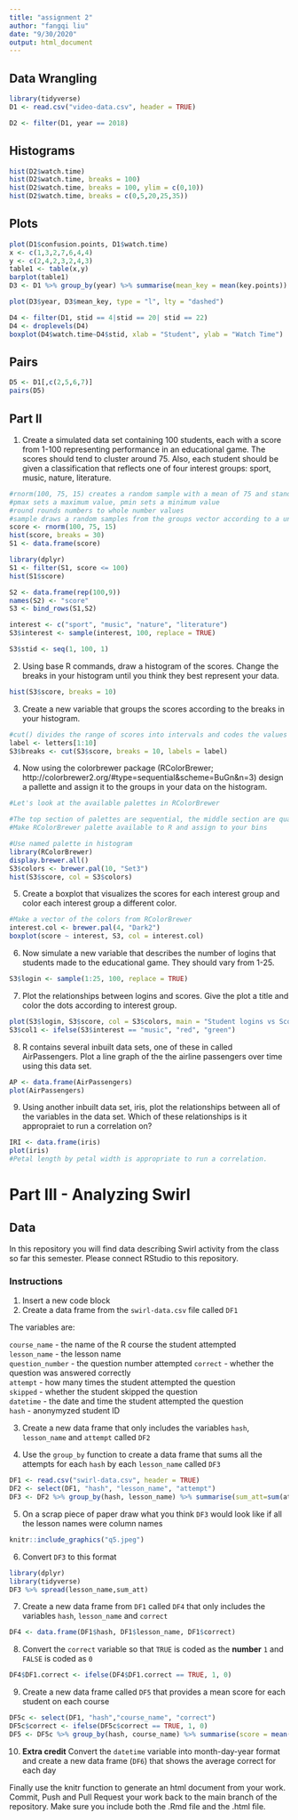 ```yaml
---
title: "assignment 2"
author: "fangqi liu"
date: "9/30/2020"
output: html_document
---
```



## Data Wrangling
```r
library(tidyverse)
D1 <- read.csv("video-data.csv", header = TRUE)

D2 <- filter(D1, year == 2018)
```
## Histograms
```r
hist(D2$watch.time)
hist(D2$watch.time, breaks = 100)
hist(D2$watch.time, breaks = 100, ylim = c(0,10))
hist(D2$watch.time, breaks = c(0,5,20,25,35))
```
## Plots
```r
plot(D1$confusion.points, D1$watch.time)
x <- c(1,3,2,7,6,4,4)
y <- c(2,4,2,3,2,4,3)
table1 <- table(x,y)
barplot(table1)
D3 <- D1 %>% group_by(year) %>% summarise(mean_key = mean(key.points))

plot(D3$year, D3$mean_key, type = "l", lty = "dashed")

D4 <- filter(D1, stid == 4|stid == 20| stid == 22)
D4 <- droplevels(D4)
boxplot(D4$watch.time~D4$stid, xlab = "Student", ylab = "Watch Time")
```
## Pairs
```r
D5 <- D1[,c(2,5,6,7)]
pairs(D5)
```
## Part II

1. Create a simulated data set containing 100 students, each with a score from 1-100 representing performance in an educational game. The scores should tend to cluster around 75. Also, each student should be given a classification that reflects one of four interest groups: sport, music, nature, literature.

```r
#rnorm(100, 75, 15) creates a random sample with a mean of 75 and standard deviation of 20
#pmax sets a maximum value, pmin sets a minimum value
#round rounds numbers to whole number values
#sample draws a random samples from the groups vector according to a uniform distribution
score <- rnorm(100, 75, 15)
hist(score, breaks = 30)
S1 <- data.frame(score)

library(dplyr)
S1 <- filter(S1, score <= 100)
hist(S1$score)

S2 <- data.frame(rep(100,9))
names(S2) <- "score"
S3 <- bind_rows(S1,S2)

interest <- c("sport", "music", "nature", "literature")
S3$interest <- sample(interest, 100, replace = TRUE)

S3$stid <- seq(1, 100, 1)
```

2. Using base R commands, draw a histogram of the scores. Change the breaks in your histogram until you think they best represent your data.

```r
hist(S3$score, breaks = 10)
```


3. Create a new variable that groups the scores according to the breaks in your histogram.

```r
#cut() divides the range of scores into intervals and codes the values in scores according to which interval they fall. We use a vector called `letters` as the labels, `letters` is a vector made up of the letters of the alphabet.
label <- letters[1:10]
S3$breaks <- cut(S3$score, breaks = 10, labels = label)

```

4. Now using the colorbrewer package (RColorBrewer; http://colorbrewer2.org/#type=sequential&scheme=BuGn&n=3) design a pallette and assign it to the groups in your data on the histogram.

```r

#Let's look at the available palettes in RColorBrewer

#The top section of palettes are sequential, the middle section are qualitative, and the lower section are diverging.
#Make RColorBrewer palette available to R and assign to your bins

#Use named palette in histogram
library(RColorBrewer)
display.brewer.all()
S3$colors <- brewer.pal(10, "Set3")
hist(S3$score, col = S3$colors)
```


5. Create a boxplot that visualizes the scores for each interest group and color each interest group a different color.

```r
#Make a vector of the colors from RColorBrewer
interest.col <- brewer.pal(4, "Dark2")
boxplot(score ~ interest, S3, col = interest.col)
```


6. Now simulate a new variable that describes the number of logins that students made to the educational game. They should vary from 1-25.

```r
S3$login <- sample(1:25, 100, replace = TRUE)
```

7. Plot the relationships between logins and scores. Give the plot a title and color the dots according to interest group.

```r
plot(S3$login, S3$score, col = S3$colors, main = "Student logins vs Scores")
S3$col1 <- ifelse(S3$interest == "music", "red", "green")

```


8. R contains several inbuilt data sets, one of these in called AirPassengers. Plot a line graph of the the airline passengers over time using this data set.

```r
AP <- data.frame(AirPassengers)
plot(AirPassengers)
```


9. Using another inbuilt data set, iris, plot the relationships between all of the variables in the data set. Which of these relationships is it appropraiet to run a correlation on? 

```r
IRI <- data.frame(iris)
plot(iris)
#Petal length by petal width is appropriate to run a correlation. 
```

# Part III - Analyzing Swirl

## Data 

In this repository you will find data describing Swirl activity from the class so far this semester. Please connect RStudio to this repository.

### Instructions

1. Insert a new code block
2. Create a data frame from the `swirl-data.csv` file called `DF1`

The variables are:

`course_name` - the name of the R course the student attempted  
`lesson_name` - the lesson name  
`question_number` - the question number attempted
`correct` - whether the question was answered correctly  
`attempt` - how many times the student attempted the question  
`skipped` - whether the student skipped the question  
`datetime` - the date and time the student attempted the question  
`hash` - anonymyzed student ID  

3. Create a new data frame that only includes the variables `hash`, `lesson_name` and `attempt` called `DF2`

4. Use the `group_by` function to create a data frame that sums all the attempts for each `hash` by each `lesson_name` called `DF3`

```r
DF1 <- read.csv("swirl-data.csv", header = TRUE)
DF2 <- select(DF1, "hash", "lesson_name", "attempt")
DF3 <- DF2 %>% group_by(hash, lesson_name) %>% summarise(sum_att=sum(attempt))

```
5. On a scrap piece of paper draw what you think `DF3` would look like if all the lesson names were column names

```r

knitr::include_graphics("q5.jpeg")
```

6. Convert `DF3` to this format  
```r
library(dplyr)
library(tidyverse)
DF3 %>% spread(lesson_name,sum_att)
```


7. Create a new data frame from `DF1` called `DF4` that only includes the variables `hash`, `lesson_name` and `correct`

```r
DF4 <- data.frame(DF1$hash, DF1$lesson_name, DF1$correct)
```

8. Convert the `correct` variable so that `TRUE` is coded as the **number** `1` and `FALSE` is coded as `0`  
```r
DF4$DF1.correct <- ifelse(DF4$DF1.correct == TRUE, 1, 0)
```

9. Create a new data frame called `DF5` that provides a mean score for each student on each course
```r
DF5c <- select(DF1, "hash","course_name", "correct")
DF5c$correct <- ifelse(DF5c$correct == TRUE, 1, 0)
DF5 <- DF5c %>% group_by(hash, course_name) %>% summarise(score = mean(correct))
```


10. **Extra credit** Convert the `datetime` variable into month-day-year format and create a new data frame (`DF6`) that shows the average correct for each day

Finally use the knitr function to generate an html document from your work. Commit, Push and Pull Request your work back to the main branch of the repository. Make sure you include both the .Rmd file and the .html file. 






